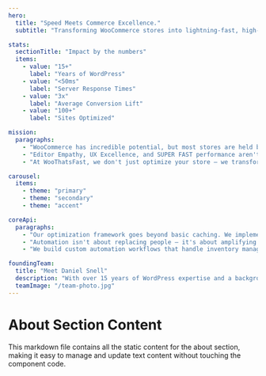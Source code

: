 ```yaml
---
hero:
  title: "Speed Meets Commerce Excellence."
  subtitle: "Transforming WooCommerce stores into lightning-fast, high-converting powerhouses through optimization expertise and automation."

stats:
  sectionTitle: "Impact by the numbers"
  items:
    - value: "15+"
      label: "Years of WordPress"
    - value: "<50ms" 
      label: "Server Response Times"
    - value: "3x"
      label: "Average Conversion Lift"
    - value: "100+"
      label: "Sites Optimized"

mission:
  paragraphs:
    - "WooCommerce has incredible potential, but most stores are held back by slow performance, poor UX, and manual workflows. After 15+ years as a Growth Engineer for leading technology and ecommerce companies, I've seen firsthand how speed and user experience directly impact revenue."
    - "Editor Empathy, UX Excellence, and SUPER FAST performance aren't just buzzwords — they're business requirements."
    - "At WooThatsFast, we don't just optimize your store — we transform it into a high-performance sales machine. By combining deep WordPress expertise with modern optimization techniques and smart automation, we help store owners focus on growth while their sites run at peak performance. Every millisecond matters when it comes to conversions."

carousel:
  items:
    - theme: "primary"
    - theme: "secondary" 
    - theme: "accent"

coreApi:
  paragraphs:
    - "Our optimization framework goes beyond basic caching. We implement server-level optimizations, database query refinements, critical CSS generation, and intelligent resource loading that can reduce load times by 80% or more."
    - "Automation isn't about replacing people — it's about amplifying their impact."
    - "We build custom automation workflows that handle inventory management, order processing, customer communications, and reporting. This means your team spends less time on repetitive tasks and more time on strategic growth initiatives. Our solutions scale with your business, handling 10 orders or 10,000 with the same efficiency."

foundingTeam:
  title: "Meet Daniel Snell"
  description: "With over 15 years of WordPress expertise and a background as a Growth Engineer for leading technology and ecommerce companies, Daniel Snell founded WooThatsFast with a simple mission: make WooCommerce stores incredibly fast and easy to manage. Passionate about Editor Empathy and user experience, Daniel combines technical excellence with a deep understanding of what makes online stores successful. Every optimization, every automation, and every solution is built with one goal in mind — helping store owners achieve super fast, high-converting sites that scale."
  teamImage: "/team-photo.jpg"
---
```


# About Section Content

This markdown file contains all the static content for the about section, making it easy to manage and update text content without touching the component code.
